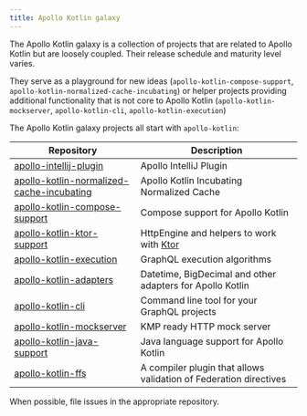 ```yaml
---
title: Apollo Kotlin galaxy 
---
```



The Apollo Kotlin galaxy is a collection of projects that are related to Apollo Kotlin but are loosely coupled. Their release schedule and maturity level varies.

They serve as a playground for new ideas (`apollo-kotlin-compose-support`, `apollo-kotlin-normalized-cache-incubating`) or helper projects providing additional functionality that is not core to Apollo Kotlin (`apollo-kotlin-mockserver`, `apollo-kotlin-cli`, `apollo-kotlin-execution`)

The Apollo Kotlin galaxy projects all start with `apollo-kotlin`:

| Repository                                                                                                              | Description                                                       |
|-------------------------------------------------------------------------------------------------------------------------|-------------------------------------------------------------------|
| [apollo-intellij-plugin](https://github.com/apollographql/apollo-intellij-plugin)                                       | Apollo IntelliJ Plugin                                            |
| [apollo-kotlin-normalized-cache-incubating](https://github.com/apollographql/apollo-kotlin-normalized-cache-incubating) | Apollo Kotlin Incubating Normalized Cache                         |
| [apollo-kotlin-compose-support](https://github.com/apollographql/apollo-kotlin-compose-support)                         | Compose support for Apollo Kotlin                                 |
| [apollo-kotlin-ktor-support](https://github.com/apollographql/apollo-kotlin-ktor-support)                               | HttpEngine and helpers to work with [Ktor](https://ktor.io/)      |
| [apollo-kotlin-execution](https://github.com/apollographql/apollo-kotlin-execution)                                     | GraphQL execution algorithms                                      |
| [apollo-kotlin-adapters](https://github.com/apollographql/apollo-kotlin-adapters)                                       | Datetime, BigDecimal and other adapters for Apollo Kotlin         |
| [apollo-kotlin-cli](https://github.com/apollographql/apollo-kotlin-cli)                                                 | Command line tool for your GraphQL projects                       |
| [apollo-kotlin-mockserver](https://github.com/apollographql/apollo-kotlin-mockserver)                                   | KMP ready HTTP mock server                                        |
| [apollo-kotlin-java-support](https://github.com/apollographql/apollo-kotlin-java-support)                               | Java language support for Apollo Kotlin                           |
| [apollo-kotlin-ffs](https://github.com/apollographql/apollo-kotlin-ffs)                                                 | A compiler plugin that allows validation of Federation directives |

When possible, file issues in the appropriate repository. 
